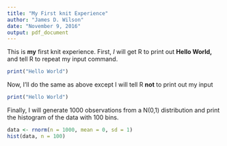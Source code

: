 ```yaml
---
title: "My First knit Experience"
author: "James D. Wilson"
date: "November 9, 2016"
output: pdf_document
---
```


This is **my** first knit experience. First, *I* will get R to print out **Hello World,** and tell R to repeat my input command.

```r
print("Hello World")
```

Now, I'll do the same as above except I will tell R **not** to print out my input
```r
print("Hello World")
```

Finally, I will generate 1000 observations from a N(0,1) distribution and print the histogram of the data with 100 bins.

```r
data <- rnorm(n = 1000, mean = 0, sd = 1)
hist(data, n = 100)
```